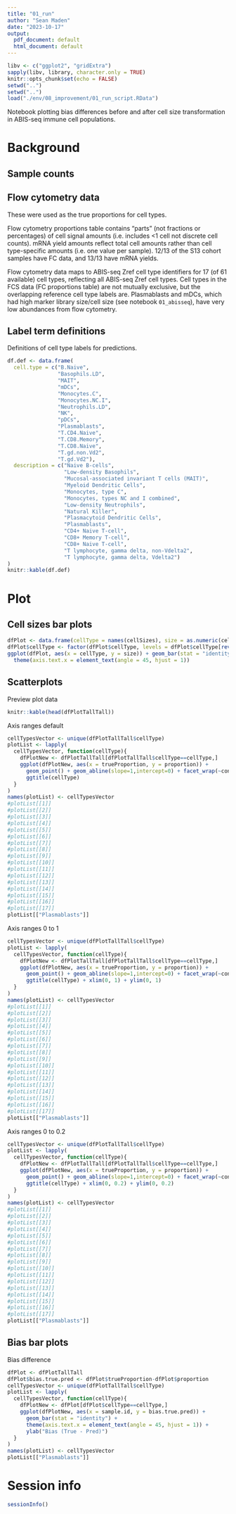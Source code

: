 ```yaml
---
title: "01_run"
author: "Sean Maden"
date: "2023-10-17"
output:
  pdf_document: default
  html_document: default
---
```


```r
libv <- c("ggplot2", "gridExtra")
sapply(libv, library, character.only = TRUE)
knitr::opts_chunk$set(echo = FALSE)
setwd("..")
setwd("..")
load("./env/08_improvement/01_run_script.RData")
```

Notebook plotting bias differences before and after cell size transformation in 
ABIS-seq immune cell populations.

# Background

## Sample counts

## Flow cytometry data

These were used as the true proportions for cell types.

Flow cytometry proportions table contains "parts" (not fractions or percentages) 
of cell signal amounts (i.e. includes <1 cell not discrete cell counts). mRNA 
yield amounts reflect total cell amounts rather than cell type-specific amounts 
(i.e. one value per sample). 12/13 of the S13 cohort samples have FC data, and 
13/13 have mRNA yields.

Flow cytometry data maps to ABIS-seq Zref cell type identifiers for 17 (of 61 
available) cell types, reflecting all ABIS-seq Zref cell types. Cell types in 
the FCS data (FC proportions table) are not mutually exclusive, but the 
overlapping reference cell type labels are. Plasmablasts and mDCs, which had 
high marker library size/cell size (see notebook `01_abisseq`), have very low 
abundances from flow cytometry.

## Label term definitions

Definitions of cell type labels for predictions.

```r
df.def <- data.frame(
  cell.type = c("B.Naive",
                "Basophils.LD",
                "MAIT",
                "mDCs",
                "Monocytes.C",
                "Monocytes.NC.I",
                "Neutrophils.LD",
                "NK",
                "pDCs",
                "Plasmablasts",
                "T.CD4.Naive",
                "T.CD8.Memory",
                "T.CD8.Naive",
                "T.gd.non.Vd2",
                "T.gd.Vd2"),
  description = c("Naive B-cells",
                  "Low-density Basophils",
                  "Mucosal-associated invariant T cells (MAIT)",
                  "Myeloid Dendritic Cells",
                  "Monocytes, type C",
                  "Monocytes, types NC and I combined",
                  "Low-density Neutrophils",
                  "Natural Killer",
                  "Plasmacytoid Dendritic Cells",
                  "Plasmablasts",
                  "CD4+ Naive T-cell",
                  "CD8+ Memory T-cell",
                  "CD8+ Naive T-cell",
                  "T lymphocyte, gamma delta, non-Vdelta2",
                  "T lymphocyte, gamma delta, Vdelta2")
)
knitr::kable(df.def)
```

# Plot

## Cell sizes bar plots

```r
dfPlot <- data.frame(cellType = names(cellSizes), size = as.numeric(cellSizes))
dfPlot$cellType <- factor(dfPlot$cellType, levels = dfPlot$cellType[rev(order(dfPlot$size))])
ggplot(dfPlot, aes(x = cellType, y = size)) + geom_bar(stat = "identity") +
  theme(axis.text.x = element_text(angle = 45, hjust = 1))
```

## Scatterplots

Preview plot data

```r
knitr::kable(head(dfPlotTallTall))
```

Axis ranges default

```r
cellTypesVector <- unique(dfPlotTallTall$cellType)
plotList <- lapply(
  cellTypesVector, function(cellType){
    dfPlotNew <- dfPlotTallTall[dfPlotTallTall$cellType==cellType,]
    ggplot(dfPlotNew, aes(x = trueProportion, y = proportion)) + 
      geom_point() + geom_abline(slope=1,intercept=0) + facet_wrap(~condition) + 
      ggtitle(cellType)
  }
)
names(plotList) <- cellTypesVector
#plotList[[1]]
#plotList[[2]]
#plotList[[3]]
#plotList[[4]]
#plotList[[5]]
#plotList[[6]]
#plotList[[7]]
#plotList[[8]]
#plotList[[9]]
#plotList[[10]]
#plotList[[11]]
#plotList[[12]]
#plotList[[13]]
#plotList[[14]]
#plotList[[15]]
#plotList[[16]]
#plotList[[17]]
plotList[["Plasmablasts"]]
```

Axis ranges 0 to 1

```r
cellTypesVector <- unique(dfPlotTallTall$cellType)
plotList <- lapply(
  cellTypesVector, function(cellType){
    dfPlotNew <- dfPlotTallTall[dfPlotTallTall$cellType==cellType,]
    ggplot(dfPlotNew, aes(x = trueProportion, y = proportion)) + 
      geom_point() + geom_abline(slope=1,intercept=0) + facet_wrap(~condition) + 
      ggtitle(cellType) + xlim(0, 1) + ylim(0, 1)
  }
)
names(plotList) <- cellTypesVector
#plotList[[1]]
#plotList[[2]]
#plotList[[3]]
#plotList[[4]]
#plotList[[5]]
#plotList[[6]]
#plotList[[7]]
#plotList[[8]]
#plotList[[9]]
#plotList[[10]]
#plotList[[11]]
#plotList[[12]]
#plotList[[13]]
#plotList[[14]]
#plotList[[15]]
#plotList[[16]]
#plotList[[17]]
plotList[["Plasmablasts"]]
```

Axis ranges 0 to 0.2

```r
cellTypesVector <- unique(dfPlotTallTall$cellType)
plotList <- lapply(
  cellTypesVector, function(cellType){
    dfPlotNew <- dfPlotTallTall[dfPlotTallTall$cellType==cellType,]
    ggplot(dfPlotNew, aes(x = trueProportion, y = proportion)) + 
      geom_point() + geom_abline(slope=1,intercept=0) + facet_wrap(~condition) + 
      ggtitle(cellType) + xlim(0, 0.2) + ylim(0, 0.2)
  }
)
names(plotList) <- cellTypesVector
#plotList[[1]]
#plotList[[2]]
#plotList[[3]]
#plotList[[4]]
#plotList[[5]]
#plotList[[6]]
#plotList[[7]]
#plotList[[8]]
#plotList[[9]]
#plotList[[10]]
#plotList[[11]]
#plotList[[12]]
#plotList[[13]]
#plotList[[14]]
#plotList[[15]]
#plotList[[16]]
#plotList[[17]]
plotList[["Plasmablasts"]]
```

## Bias bar plots

Bias difference

```r
dfPlot <- dfPlotTallTall
dfPlot$bias.true.pred <- dfPlot$trueProportion-dfPlot$proportion
cellTypesVector <- unique(dfPlotTallTall$cellType)
plotList <- lapply(
  cellTypesVector, function(cellType){
    dfPlotNew <- dfPlot[dfPlot$cellType==cellType,]
    ggplot(dfPlotNew, aes(x = sample.id, y = bias.true.pred)) + 
      geom_bar(stat = "identity") +
      theme(axis.text.x = element_text(angle = 45, hjust = 1)) +
      ylab("Bias (True - Pred)")
  }
)
names(plotList) <- cellTypesVector
plotList[["Plasmablasts"]]
```

# Session info

```r
sessionInfo()
```

